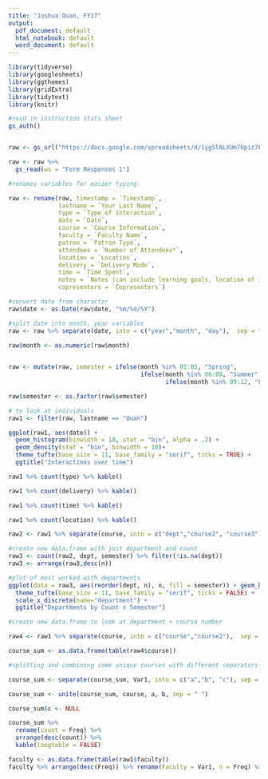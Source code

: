 ```yaml
---
title: "Joshua Quan, FY17"
output:
  pdf_document: default
  html_notebook: default
  word_document: default
---
```


```r

library(tidyverse)
library(googlesheets)
library(ggthemes)
library(gridExtra)
library(tidytext)
library(knitr)

#read in instruction stats sheet
gs_auth()


raw <- gs_url("https://docs.google.com/spreadsheets/d/1yg5lNLXUm7Upiz76a8QgyASyWJrUdRxcm9R_JwmyGA0/")

raw <- raw %>%
  gs_read(ws = "Form Responses 1")

#renames variables for easier typing

raw <- rename(raw, timestamp = `Timestamp`,
              lastname = `Your Last Name`,
              type = `Type of interaction`,
              date = `Date`,
              course = `Course Information`,
              faculty = `Faculty Name`,
              patron = `Patron Type`,
              attendees = `Number of Attendees*`,
              location = `Location`,
              delivery = `Delivery Mode`,
              time = `Time Spent`,
              notes = `Notes (can include learning goals, location of instructional materials, co-presenters etc.)`,
              copresenters = `Copresenters`)

#convert date from character
raw$date <- as.Date(raw$date, "%m/%d/%Y")

#split date into month, year variables
raw <- raw %>% separate(date, into = c("year","month", "day"),  sep = "\\-", remove = FALSE) 
  
raw$month <- as.numeric(raw$month)


raw <- mutate(raw, semester = ifelse(month %in% 01:05, "Spring",
                                     ifelse(month %in% 06:08, "Summer",
                                            ifelse(month %in% 09:12, "Fall", "NA")))) 

raw$semester <- as.factor(raw$semester)

# to look at individuals
raw1 <- filter(raw, lastname == "Quan")

ggplot(raw1, aes(date)) +
  geom_histogram(binwidth = 10, stat = "bin", alpha = .2) +
  geom_density(stat = "bin", binwidth = 10)+
  theme_tufte(base_size = 11, base_family = "serif", ticks = TRUE) +
  ggtitle("Interactions over time") 

raw1 %>% count(type) %>% kable()


```


```r
raw1 %>% count(delivery) %>% kable()

```
```r
raw1 %>% count(time) %>% kable()

```

```r
raw1 %>% count(location) %>% kable()

```

```r

raw2 <- raw1 %>% separate(course, into = c("dept","course2", "course3"),  sep = " ", extra = "drop")

#create new data.frame with just department and count
raw3 <- count(raw2, dept, semester) %>% filter(!is.na(dept))
raw3 <- arrange(raw3,desc(n))

#plot of most worked with departments
ggplot(data = raw3, aes(reorder(dept, n), n, fill = semester)) + geom_bar(stat = "identity") + coord_flip() +
  theme_tufte(base_size = 11, base_family = "serif", ticks = FALSE) +   scale_fill_ptol() +
  scale_x_discrete(name="department") +
  ggtitle("Departments by Count x Semester")

```
```r

#create new data.frame to look at department + course number

raw4 <- raw1 %>% separate(course, into = c("course","course2"),  sep = "\\-", extra = "merge")

course_sum <- as.data.frame(table(raw4$course)) 

#splitting and combining some unique courses with different separators

course_sum <- separate(course_sum, Var1, into = c("a","b", "c"), sep = " ", extra = "merge")

course_sum <- unite(course_sum, course, a, b, sep = " ")

course_sum$c <- NULL

course_sum %>% 
  rename(count = Freq) %>%
  arrange(desc(count)) %>%
  kable(longtable = FALSE)

```

```r
faculty <- as.data.frame(table(raw1$faculty)) 
faculty %>% arrange(desc(Freq)) %>% rename(Faculty = Var1, n = Freq) %>% kable()

```

